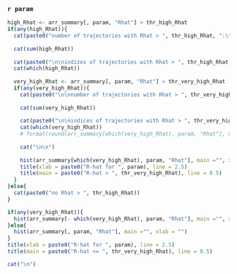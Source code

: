 \vspace{10pt}
### `r param`
```r
high_Rhat <- arr_summary[, param, "Rhat"] > thr_high_Rhat
if(any(high_Rhat)){
  cat(paste0("number of trajectories with Rhat > ", thr_high_Rhat, ":\t"))
  
  cat(sum(high_Rhat))
  
  cat(paste0("\n\nindizes of trajectories with Rhat > ", thr_high_Rhat, ":\n"))
  cat(which(high_Rhat))
  
  very_high_Rhat <- arr_summary[, param, "Rhat"] > thr_very_high_Rhat
  if(any(very_high_Rhat)){
    cat(paste0("\n\nnumber of trajectories with Rhat > ", thr_very_high_Rhat, ":\t"))
    
    cat(sum(very_high_Rhat))
    
    cat(paste0("\n\nindices of trajectories with Rhat > ", thr_very_high_Rhat, ":\n"))
    cat(which(very_high_Rhat))
    # format(round(arr_summary[which(very_high_Rhat), param, "Rhat"], digits = 2))
    
    cat("\n\n")
    
    hist(arr_summary[which(very_high_Rhat), param, "Rhat"], main ="", xlab = "")
    title(xlab = paste0("R-hat for ", param), line = 2.5)
    title(main = paste0("R-hat > ", thr_very_high_Rhat), line = 0.5)
  }
}else{
  cat(paste0("no Rhat > ", thr_high_Rhat))
}

if(any(very_high_Rhat)){
  hist(arr_summary[- which(very_high_Rhat), param, "Rhat"], main ="", xlab = "")
}else{
  hist(arr_summary[, param, "Rhat"], main ="", xlab = "")
}
title(xlab = paste0("R-hat for ", param), line = 2.5)
title(main = paste0("R-hat <= ", thr_very_high_Rhat), line = 0.5)

cat("\n")
```


